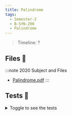```yaml
---
title: Palindrome
tags:
  - Semester-2
  - B-SYN-200
  - Palindrome
---
```

> Timeline: ?


## Files 📂

:::note 2020 Subject and Files
- [Palindrome.pdf](https://github.com/Studio-17/Epitech-Subjects/raw/main/Semester-2/B-SYN-200/Palindrome/Palindrome.pdf)
:::

## Tests 🤖
<details>
  <summary>Toggle to see the tests</summary>
  <div>
Yo
  </div>
</details>

